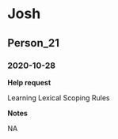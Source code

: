 # Josh

## Person_21

### 2020-10-28

**Help request**

Learning Lexical Scoping Rules

**Notes**

NA



